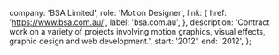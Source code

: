 
  company: 'BSA Limited',
  role: 'Motion Designer',
  link: {
    href: 'https://www.bsa.com.au/',
    label: 'bsa.com.au',
  },
  description:
    'Contract work on a variety of projects involving motion graphics, visual effects, graphic design and web development.',
  start: '2012',
  end: '2012',
};



